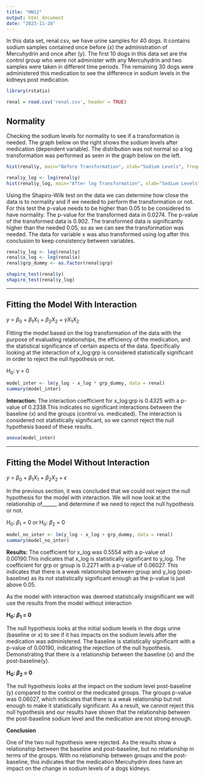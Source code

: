 ---
title: "HW12"
output: html_document
date: "2023-11-28"
---

In this data set, renal.csv, we have urine samples for 40 dogs. It contains sodium samples contained once before (x) the administration of Mercuhydrin and once after (y). The first 10 dogs in this data set are the control group who were not administer with any Mercuhydrin and two samples were taken in different time periods. The remaining 30 dogs were administered this medication to see the difference in sodium levels in the kidneys post medication.


```{r data setup, include = FALSE}
library(rstatix)

renal = read.csv('renal.csv', header = TRUE)

```

## Normality

Checking the sodium levels for normality to see if a transformation is needed. The graph below on the right shows the sodium levels after medication (dependent variable). The distribution was not normal so a log transformation was performed as seen in the graph below on the left.

```{r super cool graph, fig.show="hold", out.width="50%", echo=FALSE}

hist(renal$y, main="Before Transformation", xlab="Sodium Levels", freq=FALSE)

renal$y_log <- log(renal$y)
hist(renal$y_log, main="After log Transformation", xlab="Sodium Levels", freq=FALSE)

```
Using the Shapiro-Wilk test on the data we can determine how close the data is to normality and if we needed to perform the transformation or not. For this test the p-value needs to be higher than 0.05 to be considered to have normality. The p-value for the transformed data in 0.0274. The p-value of the transformed data is 0.902. The transformed data is significantly higher than the needed 0.05, so as we can see the transformation was needed. The data for variable x was also transformed using log after this conclusion to keep consistency between variables.
```{r normality check}

renal$y_log <- log(renal$y)
renal$x_log <- log(renal$x)
renal$grp_dummy <- as.factor(renal$grp)

shapiro_test(renal$y)
shapiro_test(renal$y_log)
```
__________________________________________________________________________________________________________________________________________________________________________________

## Fitting the Model With Interaction

*y* = $\beta$~0~ + $\beta$~1~*X*~1~ + $\beta$~2~*X*~2~ + $\gamma$*X*~1~*X*~2~

Fitting the model based on the log transformation of the data with the purpose of evaluating relationships, the efficiency of the medication, and the statistical significance of certain aspects of the data. Specifically looking at the interaction of x_log:grp is considered statistically significant in order to reject the null hypothesis or not.

H~0~: $\gamma$ = 0


```{r fitting the model with interaction}
model_inter <- lm(y_log ~ x_log * grp_dummy, data = renal)
summary(model_inter)
```
**Interaction:** The interaction coefficient for x_log:grp is 0.4325 with a p-value of 0.2338.This indicates no significant interactions between the baseline (x) and the groups (control vs. medicated). The interaction is considered not statistically significant, so we cannot reject the null hypothesis based of these results. 


```{r interaction anova}
anova(model_inter)
```
_______________________________________________________________________________________________________________________________________________________________________________________

## Fitting the Model Without Interaction

*y* = $\beta$~0~ + $\beta$~1~*X*~1~ + $\beta$~2~*X*~2~ + $\epsilon$

In the previous section, it was concluded that we could not reject the null hypothesis for the model with interaction. We will now look at the relationship of______ and determine if we need to reject the null hypothesis or not.


H~0~: $\beta$~1~ = 0       or      H~0~: $\beta$~2~ = 0 


```{r fitting the model without interaction}

model_no_inter <- lm(y_log ~ x_log + grp_dummy, data = renal)
summary(model_no_inter)

```
**Results:** The coefficient for x_log was 0.5554 with a p-value of 0.00190.This indicates that x_log is statistically significant to y_log. The coefficient for grp or group is 0.2271 with a p-value of 0.06027. This indicates that there is a weak relationship between group and y_log (post-baseline) as its not statistically significant enough as the p-value is just above 0.05.


As the model with interaction was deemed statistically insignificant we will use the results from the model without interaction


**H~0~: $\beta$~1~ = 0**

The null hypothesis looks at the initial sodium levels in the dogs urine (baseline or x) to see if it has impacts on the sodium levels after the medication was administered. The baseline is statistically significant with a p-value of 0.00190, indicating the rejection of the null hypothesis. Demonstrating that there is a relationship between the baseline (x) and the post-baseline(y).

**H~0~: $\beta$~2~ = 0**

The null hypothesis looks at the impact on the sodium level post-baseline (y) compared to the control or the medicated groups. The groups p-value was 0.06027, which indicates that there is a weak relationship but not enough to make it statistically significant. As a result, we cannot reject this null hypothesis and our results have shown that the relationship between the post-baseline sodium level and the medication are not strong enough.

**Conclusion**

One of the two null hypothesis were rejected. As the results show a relationship between the baseline and post-baseline, but no relationship in terms of the groups. With no relationship between groups and the post-baseline, this indicates that the medication Mercuhydrin does have an impact on the change in sodium levels of a dogs kidneys. 

















